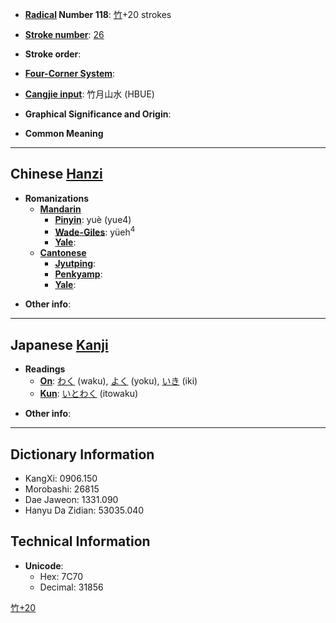 * '''[[Wiktionary:Chinese radical index| Radical]] Number 118''': [[Wiktionary:Chinese radical index 竹|竹]]+20 strokes

* '''[[Wiktionary:Chinese total strokes index|Stroke number]]''': [[Wiktionary:Chinese total strokes index 26|26]]

* '''Stroke order''': 

* '''[[Wiktionary:Chinese four corner index|Four-Corner System]]''': 

* '''[[Wiktionary:Chinese Cangjie index|Cangjie input]]''': 竹月山水 (HBUE)

* '''Graphical Significance and Origin''': 

* '''Common Meaning'''

----

== Chinese [[Hanzi]] ==

* '''Romanizations'''
** '''[[Mandarin]]'''
*** '''[[Pinyin]]''': yuè (yue4)
*** '''[[Wade-Giles]]''': yüeh<sup>4</sup>
*** '''[[Yale]]''': 
** '''[[Cantonese]]'''
*** '''[[Jyutping]]''':
*** '''[[Penkyamp]]''': 
*** '''[[Yale]]''': 

* '''Other info''': 

----

== Japanese [[Kanji]] ==

* '''Readings'''
** '''[[On]]''': [[わく]] (waku), [[よく]] (yoku), [[いき]] (iki)
** '''[[Kun]]''': [[いとわく]] (itowaku)

* '''Other info''':  

----

== Dictionary Information ==

* KangXi: 0906.150
* Morobashi: 26815
* Dae Jaweon: 1331.090
* Hanyu Da Zidian: 53035.040

== Technical Information ==

* '''Unicode''':
** Hex: 7C70
** Decimal: 31856

[[Category:CJKV Character articles lacking a common meaning|竹+20]]